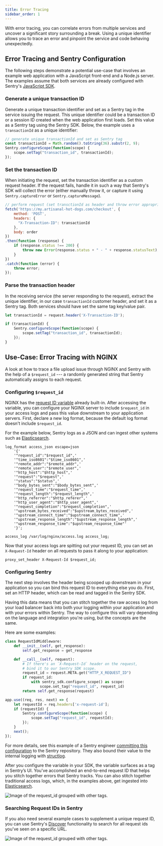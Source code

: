 ```yaml
---
title: Error Tracing
sidebar_order: 1
---
```


With error tracing, you can correlate errors from multiple services and uncover a significant story surrounding a break. Using a unique identifier allows you to trace an error and pinpoint the service and code behaving unexpectedly.

## Error Tracing and Sentry Configuration

The following steps demonstrate a potential use-case that involves an example web application with a JavaScript front-end and a Node.js server. The examples assume that both services are already configured with Sentry's [JavaScript SDK](/platforms/javascript/).

### Generate a unique transaction ID

Generate a unique transaction identifier and set as a Sentry tag in the service issuing the request. This unique identifier could be a transaction ID or a session ID created when the web application first loads. Set this value as a Sentry tag using the Sentry SDK. Below, the example uses a `transactionId` as a unique identifier:

```javascript
// generate unique transactionId and set as Sentry tag
const transactionId = Math.random().toString(36).substr(2, 9);
Sentry.configureScope(function(scope) {
    scope.setTag("transaction_id", transactionId);
});
```

### Set the transaction ID

When initiating the request, set the transaction identifier as a custom request header. If the request fails, handle it in such a way that Sentry's SDK will collect the error (either manually throw it, or capture it using `Sentry.captureError` or `Sentry.captureMessage`).

```javascript
// perform request (set transctionId as header and throw error appropriately)
fetch('https://my.artisanal-hot-dogs.com/checkout', {
    method: 'POST',
    headers: {
      "X-Transaction-ID": transactionId
    },
    body: order
})
.then(function (response) {
    if (response.status !== 200) {
        throw new Error(response.status + " - " + response.statusText);
    }
})
.catch(function (error) {
    throw error;
});
```

### Parse the transaction header

In the receiving service (the server responding to the request), extract the unique identifier, in our case `transactionId` customer header, and set it as a Sentry tag. Both services should have set the same tag key/value pair.

```javascript
let transactionId = request.header('X-Transaction-ID');

if (transactionId) {
    Sentry.configureScope(function(scope) {
        scope.setTag("transaction_id", transactionId);
    });
}
```

## Use-Case: Error Tracing with NGINX

A look at how to trace a file upload issue through NGINX and Sentry with the help of a `$request_id` --- a randomly generated string that Sentry automatically assigns to each request.

### Configuring `$request_id`

NGINX has the [request ID variable](http://nginx.org/en/docs/http/ngx_http_core_module.html#var_request_id) already built-in. After accessing the variable, you can configure your NGINX server to include `$request_id` in your access logs and pass this value downstream to your application servers. First, declare a new log format, because the default log format doesn't include `$request_id`.

For the example below, Sentry logs as a JSON and can ingest other systems such as [Elasticsearch](https://www.elastic.co/).

```
log_format access_json escape=json
    '{'
    '"request_id":"$request_id",'
    '"time_iso8601":"$time_iso8601",'
    '"remote_addr":"$remote_addr",'
    '"remote_user":"$remote_user",'
    '"http_host":"$http_host",'
    '"request":"$request",'
    '"status":"$status",'
    '"body_bytes_sent":"$body_bytes_sent",'
    '"request_time":"$request_time",'
    '"request_length":"$request_length",'
    '"http_referrer":"$http_referer",'
    '"http_user_agent":"$http_user_agent",'
    '"request_completion":"$request_completion",'
    '"upstream_bytes_received":"$upstream_bytes_received",'
    '"upstream_connect_time":"$upstream_connect_time",'
    '"upstream_response_length":"$upstream_response_length",'
    '"upstream_response_time":"$upstream_response_time"'
    '}';

access_log /var/log/nginx/access.log access_log;
```

Now that your access logs are spitting out your request ID, you can set an `X-Request-Id` header on all requests to pass it along to your application:

```
proxy_set_header X-Request-Id $request_id;
```

### Configuring Sentry

The next step involves the header being scooped up downstream in your application so you can bind this request ID to everything else you do. First, set an HTTP header, which can be read and tagged in the Sentry SDK.

Having this data means that you can stitch together the raw access log from your load balancer back into both your logging within your application and with your errors within Sentry. The way to configure this will vary depending on the language and integration you're using, but the concepts are the same.

Here are some examples:

```python
class RequestIdMiddleware:
    def __init__(self, get_response):
        self.get_response = get_response

    def __call__(self, request):
        # If there's an `X-Request-Id` header on the request,
        # bind it to our Sentry SDK scope.
        request_id = request.META.get("HTTP_X_REQUEST_ID")
        if request_id:
            with sentry_sdk.configure_scope() as scope:
                scope.set_tag("request_id", request_id)
        return self.get_response(request)
```

```javascript
app.use((req, res, next) => {
    let requestId = req.headers['x-request-id'];
    if (requestId) {
        Sentry.configureScope(function(scope) {
            scope.setTag("request_id", requestId);
        });
    }
    next();
});
```

For more details, see this example of a Sentry engineer [committing this configuration](https://github.com/getsentry/sentry/pull/11084) to the Sentry repository. They also bound their value to the internal logging with [structlog](https://www.structlog.org/en/stable/).

After you configure the variable in your SDK, the variable surfaces as a tag in Sentry’s UI. You've accomplished an end-to-end request ID that helps you stitch together errors that Sentry tracks. You can also stitch together traditional access logs, which, in the examples above, get ingested into [Elasticsearch](https://www.elastic.co/).

![Image of the request_id grouped with other tags.](tracing_tags.png)

### Searching Request IDs in Sentry

If you also need several example cases to supplement a unique request ID, you can use Sentry's [Discover](/performance-monitoring/discover-queries/) functionality to search for all request ids you've seen on a specific URL.

![Image of the request_id grouped with other tags.](tracing_with_discover.png)
